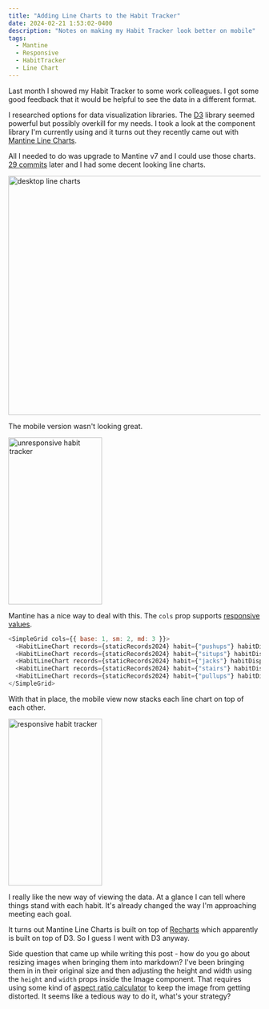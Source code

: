 ```yaml
---
title: "Adding Line Charts to the Habit Tracker"
date: 2024-02-21 1:53:02-0400
description: "Notes on making my Habit Tracker look better on mobile"
tags:
  - Mantine
  - Responsive
  - HabitTracker
  - Line Chart
---
```


Last month I showed my Habit Tracker to some work colleagues. I got some good
feedback that it would be helpful to see the data in a different format.

I researched options for data visualization libraries. The [D3](https://d3js.org/) library
seemed powerful but possibly overkill for my needs. I took a look at the
component library I'm currently using and it turns out they recently came out
with [Mantine Line Charts](https://mantine.dev/charts/line-chart/).

All I needed to do was upgrade to Mantine v7 and I could use those charts.
[29 commits](https://github.com/blentz100/brendanlentz.com/pull/5)
later and I had some decent looking line charts.

<Image
  src="/public/static/images/notes/line-charts/desktop.png"
  width="687"
  height="477"
  alt="desktop line charts"
  priority
/>

The mobile version wasn't looking great.

<Image
  src="/public/static/images/notes/line-charts/unresponsive.PNG"
  width="187"
  height="333"
  alt="unresponsive habit tracker"
  priority
/>

Mantine has a nice way to deal with this. The `cols` prop supports [responsive
values](https://mantine.dev/core/simple-grid/#responsive-props).

```javascript
<SimpleGrid cols={{ base: 1, sm: 2, md: 3 }}>
  <HabitLineChart records={staticRecords2024} habit={"pushups"} habitDisplayName={"Pushups"} goal={10000} />
  <HabitLineChart records={staticRecords2024} habit={"situps"} habitDisplayName={"Situps"} goal={7000} />
  <HabitLineChart records={staticRecords2024} habit={"jacks"} habitDisplayName={"Jumping Jacks"} goal={14000} />
  <HabitLineChart records={staticRecords2024} habit={"stairs"} habitDisplayName={"Stairs"} goal={200} />
  <HabitLineChart records={staticRecords2024} habit={"pullups"} habitDisplayName={"Pullups"} goal={600} />
</SimpleGrid>
```

With that in place, the mobile view now stacks each line chart on top of each
other.

<Image
  src="/public/static/images/notes/line-charts/responsive.PNG"
  width="187"
  height="333"
  alt="responsive habit tracker"
  priority
/>

I really like the new way of viewing the data. At a glance I can tell where
things stand with each habit. It's already changed the way I'm approaching
meeting each goal.

It turns out Mantine Line Charts is built on top of [Recharts](https://recharts.org/en-US/) which apparently
is built on top of D3. So I guess I went with D3 anyway.

Side question that came up while writing this post - how do you go about
resizing images when bringing them into markdown? I've been bringing them in
in their original size and then adjusting the height and width using the
`height` and `width` props inside the Image component. That requires using some
kind of [aspect ratio calculator](https://red-route.org/code/image-resizing-calculator)
to keep the image from getting distorted. It seems like a tedious way to do
it, what's your strategy?
